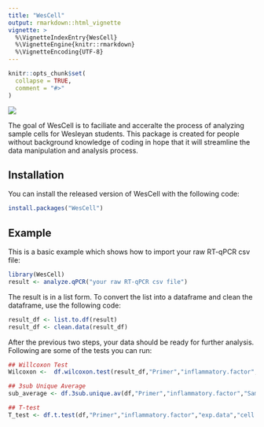 ```yaml
---
title: "WesCell"
output: rmarkdown::html_vignette
vignette: >
  %\VignetteIndexEntry{WesCell}
  %\VignetteEngine{knitr::rmarkdown}
  %\VignetteEncoding{UTF-8}
---
```


```r
knitr::opts_chunk$set(
  collapse = TRUE,
  comment = "#>"
)
```

![](readme_p1.jpg)

<!-- badges: start -->
<!-- badges: end -->

The goal of WesCell is to faciliate and acceralte the process of analyzing sample cells for Wesleyan students. This package is created for people without background knowledge of coding in hope that it will streamline the data manipulation and analysis process. 

## Installation

You can install the released version of WesCell with the following code:

``` r
install.packages("WesCell")
```

## Example

This is a basic example which shows how to import your raw RT-qPCR csv file:

```r
library(WesCell)
result <- analyze.qPCR("your raw RT-qPCR csv file")
```

The result is in a list form. To convert the list into a dataframe and clean the dataframe, use the following code:

```r
result_df <- list.to.df(result)
result_df <- clean.data(result_df)
```

After the previous two steps, your data should be ready for further analysis. Following are some of the tests you can run:

```r
## Willcoxon Test
Wilcoxon <-  df.wilcoxon.test(result_df,"Primer","inflammatory.factor","exp.data","cell.line")

## 3sub Unique Average
sub_average <- df.3sub.unique.av(df,"Primer","inflammatory.factor","Sample","exp.data","cell.line")

## T-test
T_test <- df.t.test(df,"Primer","inflammatory.factor","exp.data","cell.line")
```


